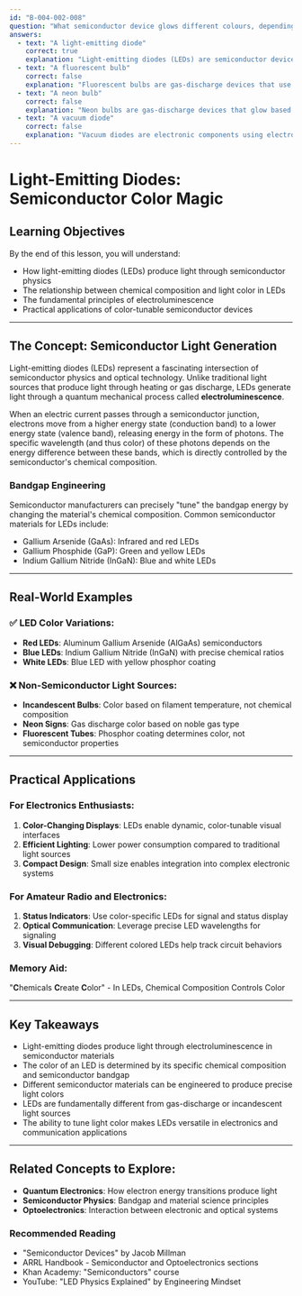 ```yaml
---
id: "B-004-002-008"
question: "What semiconductor device glows different colours, depending upon its chemical composition?"
answers:
  - text: "A light-emitting diode"
    correct: true
    explanation: "Light-emitting diodes (LEDs) are semiconductor devices that produce light through electroluminescence, with the specific color determined by the bandgap energy of the semiconductor materials used in their construction. By changing the chemical composition of the semiconductor layers, manufacturers can precisely engineer LEDs to emit different colors across the visible spectrum."
  - text: "A fluorescent bulb"
    correct: false
    explanation: "Fluorescent bulbs are gas-discharge devices that use mercury vapor and phosphor coatings to produce light, not semiconductor technology. The color is created by phosphors coating the inside of the glass tube, not by the intrinsic properties of the device itself. These bulbs do not change color based on their chemical composition like LEDs do."
  - text: "A neon bulb"
    correct: false
    explanation: "Neon bulbs are gas-discharge devices that glow based on the specific noble gas used (typically neon), but they are not semiconductors. Their color is determined by the gas type and electrical excitation, not by chemical semiconductor composition like LEDs."
  - text: "A vacuum diode"
    correct: false
    explanation: "Vacuum diodes are electronic components using electron emission in a vacuum tube, which do not emit light as a primary function. They are based on thermionic emission and do not have the semiconductor properties that allow color variation through chemical composition."
---
```


# Light-Emitting Diodes: Semiconductor Color Magic

## Learning Objectives
By the end of this lesson, you will understand:
- How light-emitting diodes (LEDs) produce light through semiconductor physics
- The relationship between chemical composition and light color in LEDs
- The fundamental principles of electroluminescence
- Practical applications of color-tunable semiconductor devices

---

## The Concept: Semiconductor Light Generation

Light-emitting diodes (LEDs) represent a fascinating intersection of semiconductor physics and optical technology. Unlike traditional light sources that produce light through heating or gas discharge, LEDs generate light through a quantum mechanical process called **electroluminescence**.

When an electric current passes through a semiconductor junction, electrons move from a higher energy state (conduction band) to a lower energy state (valence band), releasing energy in the form of photons. The specific wavelength (and thus color) of these photons depends on the energy difference between these bands, which is directly controlled by the semiconductor's chemical composition.

### Bandgap Engineering

Semiconductor manufacturers can precisely "tune" the bandgap energy by changing the material's chemical composition. Common semiconductor materials for LEDs include:
- Gallium Arsenide (GaAs): Infrared and red LEDs
- Gallium Phosphide (GaP): Green and yellow LEDs
- Indium Gallium Nitride (InGaN): Blue and white LEDs

---

## Real-World Examples

### ✅ LED Color Variations:
- **Red LEDs**: Aluminum Gallium Arsenide (AlGaAs) semiconductors
- **Blue LEDs**: Indium Gallium Nitride (InGaN) with precise chemical ratios
- **White LEDs**: Blue LED with yellow phosphor coating

### ❌ Non-Semiconductor Light Sources:
- **Incandescent Bulbs**: Color based on filament temperature, not chemical composition
- **Neon Signs**: Gas discharge color based on noble gas type
- **Fluorescent Tubes**: Phosphor coating determines color, not semiconductor properties

---

## Practical Applications

### For Electronics Enthusiasts:
1. **Color-Changing Displays**: LEDs enable dynamic, color-tunable visual interfaces
2. **Efficient Lighting**: Lower power consumption compared to traditional light sources
3. **Compact Design**: Small size enables integration into complex electronic systems

### For Amateur Radio and Electronics:
1. **Status Indicators**: Use color-specific LEDs for signal and status display
2. **Optical Communication**: Leverage precise LED wavelengths for signaling
3. **Visual Debugging**: Different colored LEDs help track circuit behaviors

### Memory Aid:
"**C**hemicals **C**reate **C**olor" - In LEDs, Chemical Composition Controls Color

---

## Key Takeaways

- Light-emitting diodes produce light through electroluminescence in semiconductor materials
- The color of an LED is determined by its specific chemical composition and semiconductor bandgap
- Different semiconductor materials can be engineered to produce precise light colors
- LEDs are fundamentally different from gas-discharge or incandescent light sources
- The ability to tune light color makes LEDs versatile in electronics and communication applications

---

## Related Concepts to Explore:
- **Quantum Electronics**: How electron energy transitions produce light
- **Semiconductor Physics**: Bandgap and material science principles
- **Optoelectronics**: Interaction between electronic and optical systems

### Recommended Reading
- "Semiconductor Devices" by Jacob Millman
- ARRL Handbook - Semiconductor and Optoelectronics sections
- Khan Academy: "Semiconductors" course
- YouTube: "LED Physics Explained" by Engineering Mindset
